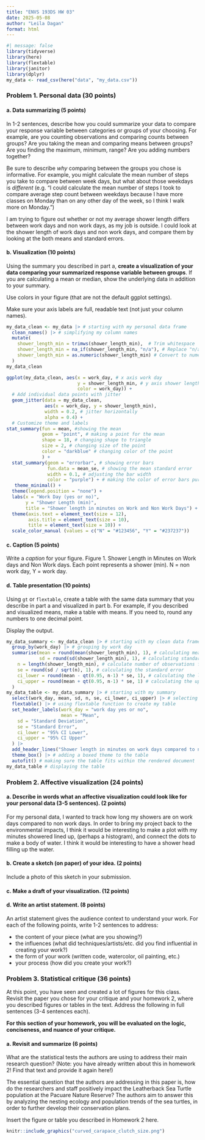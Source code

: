 ```yaml
---
title: "ENVS 193DS HW 03"
date: 2025-05-08
author: "Leila Dagan" 
format: html
---
```

```r
#| message: false
library(tidyverse)
library(here)
library(flextable)
library(janitor)
library(dplyr)
my_data <- read_csv(here("data", "my_data.csv"))
```

### Problem 1. Personal data (30 points)
#### a. Data summarizing (5 points)

In 1-2 sentences, describe how you could summarize your data to compare your response variable between categories or groups of your choosing. For example, are you counting observations and comparing counts between groups? Are you taking the mean and comparing means between groups? Are you finding the maximum, minimum, range? Are you adding numbers together?  

Be sure to describe _why_ comparing between the groups you chose is informative. For example, you might calculate the mean number of steps you take to compare between week days, but what about those weekdays is _different_ (e.g. "I could calculate the mean number of steps I took to compare average step count between weekdays because I have more classes on Monday than on any other day of the week, so I think I walk more on Monday.")

I am trying to figure out whether or not my average shower length differs between work days and non work days, as my job is outside. I could look at the shower length of work days and non work days, and compare them by looking at the both means and standard errors. 

#### b. Visualization (10 points)

Using the summary you described in part a, **create a visualization of your data comparing your summarized response variable between groups**. If you are calculating a mean or median, show the underlying data in addition to your summary.

Use colors in your figure (that are not the default ggplot settings).

Make sure your axis labels are full, readable text (not just your column names). 

```r
my_data_clean <- my_data |> # starting with my personal data frame 
  clean_names() |> # simplifying my column names 
  mutate(
    shower_length_min = trimws(shower_length_min),  # Trim whitespace
    shower_length_min = na_if(shower_length_min, "n/a"), # Replace "n/a" with NA
    shower_length_min = as.numeric(shower_length_min) # Convert to numeric
  )
my_data_clean
```

```r
ggplot(my_data_clean, aes(x = work_day, # x axis work day 
                          y = shower_length_min, # y axis shower length 
                          color = work_day)) +
  # Add individual data points with jitter
  geom_jitter(data = my_data_clean,
              aes(x = work_day, y = shower_length_min),
              width = 0.2, # jitter horizontally 
              alpha = 0.4) +
  # Customize theme and labels
stat_summary(fun = mean, #showing the mean 
             geom = "point", # making a point for the mean 
             shape = 18, # changing shape to triangle 
             size = 2, # changing size of the point 
             color = "darkblue" # changing color of the point 
             ) +
  stat_summary(geom = "errorbar", # showing error bars 
               fun.data = mean_se, # showing the mean standard error 
               width = 0.1, # adjusting the bar width 
               color = "purple") + # making the color of error bars purple 
   theme_minimal() +
  theme(legend.position = "none") + 
  labs(x = "Work Day (yes or no)",
       y = "Shower Length (min)",
       title = "Shower length in minutes on Work and Non Work Days") +
  theme(axis.text = element_text(size = 12),
        axis.title = element_text(size = 10),
        title = element_text(size = 10)) + 
  scale_color_manual (values = c("N" = "#123456", "Y" = "#237237"))

```

#### c. Caption (5 points)

Write a _caption_ for your figure.
Figure 1. Shower Length in Minutes on Work days and Non Work days. Each point represents a shower (min). N = non work day, Y = work day. 

#### d. Table presentation (10 points)

Using `gt` or `flextable`, create a table with the same data summary that you describe in part a and visualized in part b. For example, if you described and visualized means, make a table with means. If you need to, round any numbers to one decimal point.  

Display the output.

```r
my_data_summary <- my_data_clean |> # starting with my clean data frame 
  group_by(work_day) |> # grouping by work day 
  summarise(mean = round(mean(shower_length_min), 1), # calculating mean and rounding mean to 1 decimal
            sd = round(sd(shower_length_min), 1), # calculating standard deviation of shower lengths rounding to one decimal point 
    n = length(shower_length_min), # calculate number of observations for shower lengths
    se = round(sd / sqrt(n), 1), # calculating the standard error 
    ci_lower = round(mean - qt(0.95, n-1) * se, 1), # calculating the lower bound for 95% CI
    ci_upper = round(mean + qt(0.95, n-1) * se, 1) # calculating the upper bound for 95% CI  
  )
my_data_table <- my_data_summary |> # starting with my summary 
  select(work_day, mean, sd, n, se, ci_lower, ci_upper) |> # selecting values to display
  flextable() |> # using flextable function to create my table 
  set_header_labels(work_day = "work day yes or no", 
                    mean = "Mean",
    sd = "Standard Deviation",
    se = "Standard Error",
    ci_lower = "95% CI Lower",
    ci_upper = "95% CI Upper"
  ) |>
  add_header_lines("Shower length in minutes on work days compared to non work days") |> #creating header lines 
  theme_box() |> # adding a boxed theme to the table 
  autofit() # making sure the table fits within the rendered document
my_data_table # displaying the table
```

### Problem 2. Affective visualization (24 points)

#### a. Describe in words what an affective visualization could look like for your personal data (3-5 sentences). (2 points)

For my personal data, I wanted to track how long my showers are on work days compared to non work days. In order to bring my project back to the environmental impacts, I think it would be interesting to make a plot with my minutes showered lined up, (perhaps a histogram), and connect the dots to make a body of water. I think it would be interesting to have a shower head filling up the water. 

#### b. Create a sketch (on paper) of your idea. (2 points)  

Include a photo of this sketch in your submission.  

#### c. Make a draft of your visualization. (12 points)  

#### d. Write an artist statement. (8 points)

An artist statement gives the audience context to understand your work. For each of the following points, write 1-2 sentences to address:  

- the content of your piece (what are you showing?)
- the influences (what did techniques/artists/etc. did you find influential in creating your work?)
- the form of your work (written code, watercolor, oil painting, etc.)
- your process (how did you create your work?)

### Problem 3. Statistical critique (36 points)

At this point, you have seen and created a lot of figures for this class. Revisit the paper you chose for your critique and your homework 2, where you described figures or tables in the text. Address the following in full sentences (3-4 sentences each).  

**For this section of your homework, you will be evaluated on the logic, conciseness, and nuance of your critique.**  

#### a. Revisit and summarize (6 points)

What are the statistical tests the authors are using to address their main research question? (Note: you have already written about this in homework 2! Find that text and provide it again here!)   

The essential question that the authors are addressing in this paper is, how do the researchers and staff positively impact the Leatherback Sea Turtle population at the Pacuare Nature Reserve? The authors aim to answer this by analyzing the nesting ecology and population trends of the sea turtles, in order to further develop their conservation plans. 

Insert the figure or table you described in Homework 2 here.

```r
knitr::include_graphics("curved_carapace_clutch_size.png")
```

